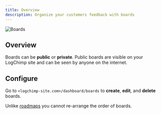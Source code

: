 ```yaml
---
title: Overview
description: Organize your customers feedback with boards
---
```


<img src="../../images/guide/boards.webp" alt="Boards" className="rounded-2xl border" />

## Overview

Boards can be **public** or **private**.
Public boards are visible on your LogChimp site and can be seen by anyone on the internet.

## Configure

Go to `<logchimp-site.com>/dashboard/boards` to **create**, **edit**, and **delete** boards.

Unlike [roadmaps](/guide/roadmaps) you cannot re-arrange the order of boards.
